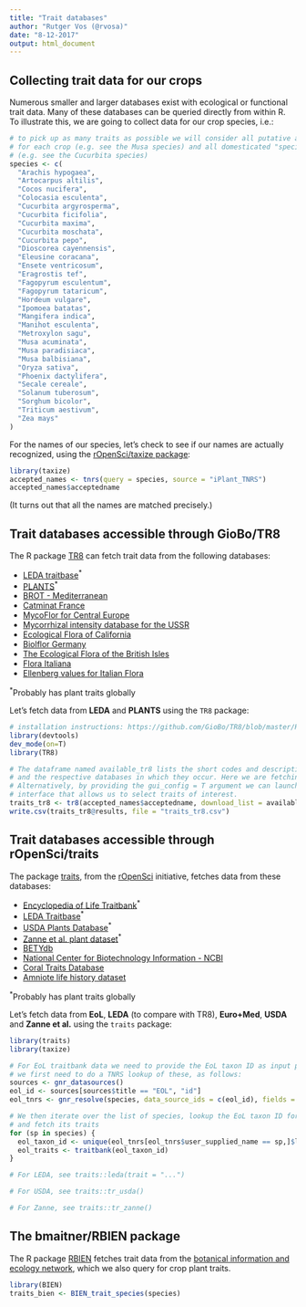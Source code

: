 ```yaml
---
title: "Trait databases"
author: "Rutger Vos (@rvosa)"
date: "8-12-2017"
output: html_document
---
```


Collecting trait data for our crops
-----------------------------------

Numerous smaller and larger databases exist with ecological or functional
trait data. Many of these databases can be queried directly from within R.
To illustrate this, we are going to collect data for our crop species, i.e.:

```r
# to pick up as many traits as possible we will consider all putative ancestors
# for each crop (e.g. see the Musa species) and all domesticated "species" 
# (e.g. see the Cucurbita species)
species <- c(
  "Arachis hypogaea",
  "Artocarpus altilis",  
  "Cocos nucifera",
  "Colocasia esculenta",
  "Cucurbita argyrosperma",
  "Cucurbita ficifolia",
  "Cucurbita maxima",
  "Cucurbita moschata",
  "Cucurbita pepo",
  "Dioscorea cayennensis",  
  "Eleusine coracana",  
  "Ensete ventricosum",  
  "Eragrostis tef",
  "Fagopyrum esculentum",
  "Fagopyrum tataricum",
  "Hordeum vulgare",
  "Ipomoea batatas",
  "Mangifera indica",
  "Manihot esculenta",
  "Metroxylon sagu",
  "Musa acuminata",
  "Musa paradisiaca",
  "Musa balbisiana",
  "Oryza sativa",
  "Phoenix dactylifera",
  "Secale cereale",
  "Solanum tuberosum",
  "Sorghum bicolor",
  "Triticum aestivum",  
  "Zea mays"
)
```

For the names of our species, let's check to see if our names are actually recognized, using
the [rOpenSci/taxize package](https://github.com/ropensci/taxize):

```r
library(taxize)
accepted_names <- tnrs(query = species, source = "iPlant_TNRS")
accepted_names$acceptedname
```

(It turns out that all the names are matched precisely.)

Trait databases accessible through GioBo/TR8
--------------------------------------------

The R package [TR8](https://github.com/GioBo/TR8) can fetch trait data
from the following databases:

* [LEDA traitbase](http://www.leda-traitbase.org/LEDAportal/)<sup>*</sup>
* [PLANTS](http://www.bricol.net/)<sup>*</sup>
* [BROT - Mediterranean](http://www.uv.es/jgpausas/brot.htm)
* [Catminat France](http://perso.wanadoo.fr/philippe.julve/catminat.htm)
* [MycoFlor for Central Europe](http://www.esajournals.org/doi/abs/10.1890/12-1700.1)
* [Mycorrhizal intensity database for the USSR](http://esapubs.org/Archive/ecol/E093/059/default.htm)
* [Ecological Flora of California](http://ucjeps.berkeley.edu/efc/)
* [Biolflor Germany](http://www2.ufz.de/biolflor/index.jsp)
* [The Ecological Flora of the British Isles](http://www.ecoflora.co.uk/)
* [Flora Italiana](http://luirig.altervista.org/)
* [Ellenberg values for Italian Flora](http://doi.org/10.7320/FlMedit22.197)

<sup>*</sup>Probably has plant traits globally

Let's fetch data from **LEDA** and **PLANTS** using the `TR8` package:

```r
# installation instructions: https://github.com/GioBo/TR8/blob/master/README.md
library(devtools)
dev_mode(on=T)
library(TR8)

# The dataframe named available_tr8 lists the short codes and descriptions of the traits
# and the respective databases in which they occur. Here we are fetching all of them.
# Alternatively, by providing the gui_config = T argument we can launch a graphical 
# interface that allows us to select traits of interest.
traits_tr8 <- tr8(accepted_names$acceptedname, download_list = available_tr8$short_code)
write.csv(traits_tr8@results, file = "traits_tr8.csv")
```

Trait databases accessible through rOpenSci/traits
--------------------------------------------------

The package [traits](https://github.com/ropensci/traits), from the 
[rOpenSci](https://ropensci.org/) initiative, fetches data from these
databases:

* [Encyclopedia of Life Traitbank](http://eol.org/info/516)<sup>*</sup>
* [LEDA Traitbase](http://www.leda-traitbase.org/LEDAportal/)<sup>*</sup>
* [USDA Plants Database](https://plants.usda.gov/java/)<sup>*</sup>
* [Zanne et al. plant dataset](http://dx.doi.org/10.1038/nature12872)<sup>*</sup>
* [BETYdb](http://www.betydb.org)
* [National Center for Biotechnology Information - NCBI](http://www.ncbi.nlm.nih.gov/)
* [Coral Traits Database](http://coraltraits.org/)
* [Amniote life history dataset](https://doi.org/10.1890/15-0846R.1)

<sup>*</sup>Probably has plant traits globally

Let's fetch data from **EoL**, **LEDA** (to compare with TR8), **Euro+Med**, **USDA**
and **Zanne et al.** using the `traits` package:

```r
library(traits)
library(taxize)

# For EoL traitbank data we need to provide the EoL taxon ID as input parameter. Hence,
# we first need to do a TNRS lookup of these, as follows:
sources <- gnr_datasources()
eol_id <- sources[sources$title == "EOL", "id"]
eol_tnrs <- gnr_resolve(species, data_source_ids = c(eol_id), fields = "all")

# We then iterate over the list of species, lookup the EoL taxon ID for that species
# and fetch its traits
for (sp in species) {
  eol_taxon_id <- unique(eol_tnrs[eol_tnrs$user_supplied_name == sp,]$local_id)
  eol_traits <- traitbank(eol_taxon_id)
}

# For LEDA, see traits::leda(trait = "...")

# For USDA, see traits::tr_usda()

# For Zanne, see traits::tr_zanne()
```

The bmaitner/RBIEN package
--------------------------

The R package [RBIEN](https://github.com/bmaitner/RBIEN) fetches trait data
from the [botanical information and ecology network](http://bien.nceas.ucsb.edu/bien/),
which we also query for crop plant traits.

```r
library(BIEN)
traits_bien <- BIEN_trait_species(species)
```
